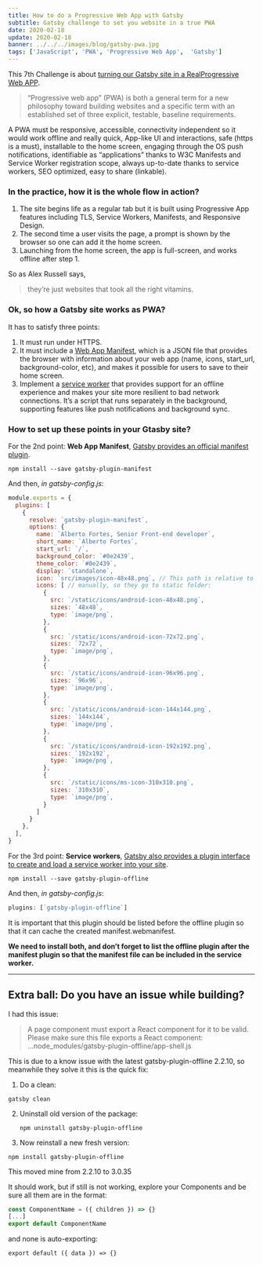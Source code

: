 ```yaml
---
title: How to do a Progressive Web App with Gatsby
subtitle: Gatsby challenge to set you website in a true PWA
date: 2020-02-18
update: 2020-02-18
banner: ../../../images/blog/gatsby-pwa.jpg
tags: ['JavaScript', 'PWA', 'Progressive Web App',  'Gatsby']
---
```


This 7th Challenge is about [turning our Gatsby site in a RealProgressive Web APP](https://www.gatsbyjs.org/blog/100days/pwa/ "Challenge 7 - Turn Your Gatsby Site into a Progressive Web App").

> “Progressive web app” (PWA) is both a general term for a new philosophy toward building websites and a specific term with an established set of three explicit, testable, baseline requirements.

A PWA must be responsive, accessible, connectivity independent so it would work offline and really quick, App-like UI and interactions, safe (https is a must), installable to the home screen, engaging through the OS push notifications, identifiable as “applications” thanks to W3C Manifests and Service Worker registration scope, always up-to-date thanks to service workers, SEO optimized, easy to share (linkable).

### In the practice, how it is the whole flow in action?

1. The site begins life as a regular tab but it is built using Progressive App features including TLS, Service Workers, Manifests, and Responsive Design.
2. The second time a user visits the page, a prompt is shown by the browser so one can add it the home screen.
3. Launching from the home screen, the app is full-screen, and works offline after step 1.


So as Alex Russell says, 

> they’re just websites that took all the right vitamins.

### Ok, so how a Gatsby site works as PWA?

It has to satisfy three points:

1. It must run under HTTPS.
2. It must include a [Web App Manifest](https://developers.google.com/web/fundamentals/web-app-manifest/ "W3C Manifest"), which is a JSON file that provides the browser with information about your web app (name, icons, start_url, background-color, etc), and makes it possible for users to save to their home screen.
3. Implement a [service worker](https://developers.google.com/web/fundamentals/primers/service-workers/ "Google introduction to the service workers") that provides support for an offline experience and makes your site more resilient to bad network connections. It’s a script that runs separately in the background, supporting features like push notifications and background sync.

### How to set up these points in your Gtasby site?

For the 2nd point: **Web App Manifest**, [Gatsby provides an official manifest plugin](https://www.gatsbyjs.org/packages/gatsby-plugin-manifest "Gatsby Web Manifest Plugin").

```shell
npm install --save gatsby-plugin-manifest
```

And then, *in gatsby-config.js*:

```javascript
module.exports = {
  plugins: [
    {
      resolve: `gatsby-plugin-manifest`,
      options: {
        name: `Alberto Fortes, Senior Front-end developer`,
        short_name: `Alberto Fortes`,
        start_url: `/`,
        background_color: `#0e2439`,
        theme_color: `#0e2439`,
        display: `standalone`,
        icon: `src/images/icon-48x48.png`, // This path is relative to the root of the site.
        icons: [ // manually, so they go to static folder:
          {
            src: `/static/icons/android-icon-48x48.png`,
            sizes: `48x48`,
            type: `image/png`,
          },
          {
            src: `/static/icons/android-icon-72x72.png`,
            sizes: `72x72`,
            type: `image/png`,
          },
          {
            src: `/static/icons/android-icon-96x96.png`,
            sizes: `96x96`,
            type: `image/png`,
          },
          {
            src: `/static/icons/android-icon-144x144.png`,
            sizes: `144x144`,
            type: `image/png`,
          },
          {
            src: `/static/icons/android-icon-192x192.png`,
            sizes: `192x192`,
            type: `image/png`,
          },
          {
            src: `/static/icons/ms-icon-310x310.png`,
            sizes: `310x310`,
            type: `image/png`,
          }
        ]
      }
    },
  ],
}
```

For the 3rd point: **Service workers**, [Gatsby also provides a plugin interface to create and load a service worker into your site](https://www.gatsbyjs.org/packages/gatsby-plugin-offline "Gatsy service worker plugin").

```shell
npm install --save gatsby-plugin-offline
```
And then, *in gatsby-config.js*:

```javascript
plugins: [`gatsby-plugin-offline`]
```


It is important that this plugin should be listed before the offline plugin so that it can cache the created manifest.webmanifest.

**We need to install both, and don’t forget to list the offline plugin after the manifest plugin so that the manifest file can be included in the service worker.**

---

## Extra ball: Do you have an issue while building?

I had this issue:

> A page component must export a React component for it to be valid. Please make sure this file exports a React component:
> ...node_modules/gatsby-plugin-offline/app-shell.js

This is due to a know issue with the latest gatsby-plugin-offline 2.2.10, so meanwhile they solve it this is the quick fix:

1. Do a clean:
  ```shell
  gatsby clean
  ````
2. Uninstall old version of the package:
    ```shell
    npm uninstall gatsby-plugin-offline
    ````
4. Now reinstall a new fresh version:
  ```shell
  npm install gatsby-plugin-offline
  ```
  This moved mine from 2.2.10 to 3.0.35

It should work, but if still is not working, explore your Components and be sure all them are in the format:

```javascript
const ComponentName = ({ children }) => {}
[...]
export default ComponentName
```
and none is auto-exporting:

```javscript
export default ({ data }) => {}
```
